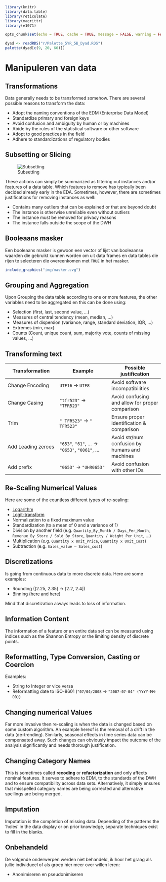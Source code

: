 ```{r include=FALSE}
library(knitr)
library(data.table)
library(reticulate)
library(magrittr)
library(e1071)

opts_chunk$set(echo = TRUE, cache = TRUE, message = FALSE, warning = FALSE)

dyad <- readRDS("r/Palette_5YR_5B_Dyad.RDS")
palette(dyad[c(9, 20, 66)])
```

# Manipuleren van data

## Transformations

Data generally needs to be transformed somehow. There are several possible reasons to transform the data:

- Adopt the naming conventions of the EDM (Enterprise Data Model)
- Standardize primary and foreign keys
- Avoid confusion and ambiguity by human or by machines
- Abide by the rules of the statistical software or other software
- Adopt to good practices in the field
- Adhere to standardizations of regulatory bodies

## Subsetting or Slicing

![Subsetting](Media/Subsetting.png)

These actions can simply be summarized as filtering out instances and/or features of a data table. Which features to remove has typically been decided already early in the EDA. Sometimes, however, there are sometimes justifications for removing instances as well:

- Contains many outliers that can be explained or that are beyond doubt
- The instance is otherwise unreliable even without outliers
- The instance must be removed for privacy reasons
- The instance falls outside the scope of the DWH

## Booleaans masker

Een booleaans masker is gewoon een vector of lijst van booleaanse waarden die gebruikt kunnen worden om uit data frames en data tables die rijen te selecteren die overeenkomen met `TRUE` in het masker. 

```{r masker, echo=FALSE}
include_graphics("img/masker.svg")
```

## Grouping and Aggregation

Upon Grouping the data table according to one or more features, the other variables need to be aggregated en this can be done using:

- Selection (first, last, second value, &hellip;)
- Measures of central tendency (mean, median, &hellip;)
- Measures of dispersion (variance, range, standard deviation, IQR, &hellip;)
- Extremes (min, max)
- Counts (Count, unique count, sum, majority vote, counts of missing values, &hellip;)

## Transforming text

|Transformation|Example|Possible justification|
|-|-|-|
|Change Encoding|`UTF16` &rarr; `UTF8`|Avoid software incompatibilities|
|Change Casing|`"tfr523"` &rarr; `"TFR523"`|Avoid confusing and allow for proper comparison|
|Trim|`" TFR523"` &rarr; `" TFR523"`|Ensure proper identification & comparison|
|Add Leading zeroes|`"653"`, `"61"`, &hellip; &rarr; `"0653"`, `"0061"`, &hellip;|Avoid str/num confusion by humans and machines|
|Add prefix|`"0653"` &rarr; `"UHR0653"`|Avoid confusion with other IDs|

## Re-Scaling Numerical Values

Here are some of the countless different types of re-scaling:

- [Logarithm](https://www.medcalc.org/manual/_help/images/logtransformation.png)
- [Logit-transform](https://miro.medium.com/max/1244/1*vEiAxU_mVmFIOvf-xzTolw.png)
- Normalization to a fixed maximum value
- Standardization (to a mean of 0 and a variance of 1)
- Division by another field (e.g. `Quantity_By_Month / Days_Per_Month`, `Revenue_By_Store / Sold_By_Store`, `Quantity / Weight_Per_Unit`, &hellip;)
- Multiplication (e.g. `Quantity x Unit_Price`, `Quantity x Unit_Cost`)
- Subtraction (e.g. `Sales_value – Sales_cost`)

## Discretizations

Is going from continuous data to more discrete data. Here are some examples:

- Rounding ([2.25, 2.35] &rarr; [2.2, 2.4])
- Binning ([here](https://docs.tibco.com/pub/sfire-bauthor/7.5.0/doc/html/en-US/GUID-DE9E9072-F026-4E05-BB89-6AB803917351-display.png) and [here](https://blogs.sas.com/content/iml/files/2013/07/bin2d2.png))

Mind that discretization always leads to loss of information.

## Information Content

The information of a feature or an entire data set can be measured using indices such as the Shannon Entropy or the limiting density of discrete points.

## Reformatting, Type Conversion, Casting or Coercion

Examples:

- String to Integer or vice versa
- Reformatting date to ISO-8601 (`"07/04/2008` &rarr; `"2007-07-04" (YYYY-MM-DD)`)

## Changing numerical Values 

Far more invasive then re-scaling is when the data is changed based on some custom algorithm. An example hereof is the removal of a drift in the data (de-trending). Similarly, seasonal effects in time series data can be compensated away. Such changes can obviously impact the outcome of the analysis significantly and needs thorough justification.

## Changing Category Names

This is sometimes called **recoding** or **refactorization** and only affects nominal features. It serves to adhere to EDM, to the standards of the DWH and to ensure compatibility across data sets. Alternatively, it simply ensures that misspelled category names are being corrected and alternative spellings are being merged.

## Imputation

Imputation is the completion of missing data. Depending of the patterns the 'holes' in the data display or on prior knowledge, separate techniques exist to fill in the blanks.

## Onbehandeld

De volgende onderwerpen werden niet behandeld, ik hoor het graag als jullie individueel of als groep hier meer over willen leren:

- Anonimiseren en pseudonimiseren